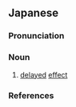 ==Japanese==
{{ja-kanjitab|ち|こう|yomi=o}}

===Pronunciation===
{{ja-pron|yomi=kanon|ちこう|acc=0|acc_ref=DJR}}

===Noun===
{{ja-noun|ちこう|hhira=ちかう}}

# [[delayed]] [[effect]]

===References===
<references/>